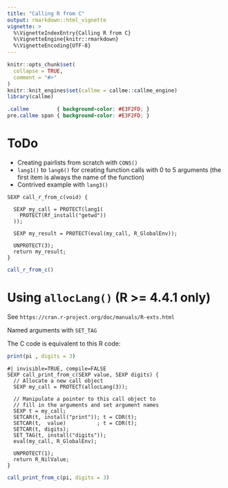 ```yaml
---
title: "Calling R from C"
output: rmarkdown::html_vignette
vignette: >
  %\VignetteIndexEntry{Calling R from C}
  %\VignetteEngine{knitr::rmarkdown}
  %\VignetteEncoding{UTF-8}
---
```



```r
knitr::opts_chunk$set(
  collapse = TRUE,
  comment = "#>"
)
knitr::knit_engines$set(callme = callme::callme_engine)
library(callme)
```

```css
.callme         { background-color: #E3F2FD; }
pre.callme span { background-color: #E3F2FD; }
```

# ToDo

* Creating pairlists from scratch with `CONS()`
* `lang1()` to `lang6()` for creating function calls with 0 to 5 arguments
  (the first item is always the name of the function)
* Contrived example with `lang3()`

```callme
SEXP call_r_from_c(void) {

  SEXP my_call = PROTECT(lang1(
    PROTECT(Rf_install("getwd"))
  ));

  SEXP my_result = PROTECT(eval(my_call, R_GlobalEnv)); 

  UNPROTECT(3);
  return my_result;
}
```


```r
call_r_from_c()
```


# Using `allocLang()`  (R >= 4.4.1 only)

See `https://cran.r-project.org/doc/manuals/R-exts.html`

Named arguments with `SET_TAG`

The C code is equivalent to this R code:

```r
print(pi , digits = 3)
```


```callme
#| invisible=TRUE, compile=FALSE
SEXP call_print_from_c(SEXP value, SEXP digits) {
  // Allocate a new call object
  SEXP my_call = PROTECT(allocLang(3));

  // Manipulate a pointer to this call object to 
  // fill in the arguments and set argument names 
  SEXP t = my_call;
  SETCAR(t, install("print")); t = CDR(t);
  SETCAR(t,  value)          ; t = CDR(t);
  SETCAR(t, digits);
  SET_TAG(t, install("digits"));
  eval(my_call, R_GlobalEnv);

  UNPROTECT(1);
  return R_NilValue;
}
```


```r
call_print_from_c(pi, digits = 3)
```











